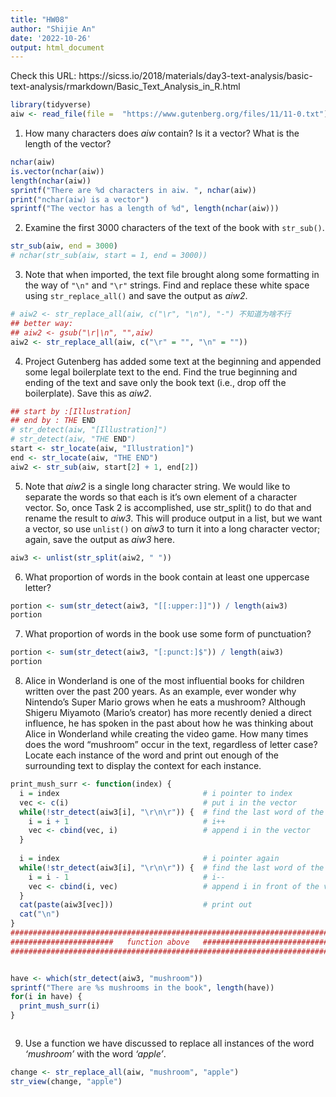 ```yaml
---
title: "HW08"
author: "Shijie An"
date: '2022-10-26'
output: html_document
---
```


Check this URL: https://sicss.io/2018/materials/day3-text-analysis/basic-text-analysis/rmarkdown/Basic_Text_Analysis_in_R.html
```r
library(tidyverse)
aiw <- read_file(file =  "https://www.gutenberg.org/files/11/11-0.txt")
```

1. How many characters does *aiw* contain? Is it a vector? What is the length of the vector?
```r
nchar(aiw)
is.vector(nchar(aiw))
length(nchar(aiw))
sprintf("There are %d characters in aiw. ", nchar(aiw))
print("nchar(aiw) is a vector")
sprintf("The vector has a length of %d", length(nchar(aiw)))
```


2. Examine the first 3000 characters of the text of the book with `str_sub()`.
```r
str_sub(aiw, end = 3000)
# nchar(str_sub(aiw, start = 1, end = 3000))
```

3. Note that when imported, the text file brought along some formatting in the way of
`"\n"` and `"\r"` strings. Find and replace these white space using `str_replace_all()` and
save the output as *aiw2*.
```r
# aiw2 <- str_replace_all(aiw, c("\r", "\n"), "-") 不知道为啥不行
## better way: 
## aiw2 <- gsub("\r|\n", "",aiw)
aiw2 <- str_replace_all(aiw, c("\r" = "", "\n" = ""))
```

4. Project Gutenberg has added some text at the beginning and appended some legal
boilerplate text to the end. Find the true beginning and ending of the text and save only the
book text (i.e., drop off the boilerplate). Save this as *aiw2*.
```r
## start by :[Illustration]
## end by : THE END
# str_detect(aiw, "[Illustration]")
# str_detect(aiw, "THE END")
start <- str_locate(aiw, "Illustration]")
end <- str_locate(aiw, "THE END")
aiw2 <- str_sub(aiw, start[2] + 1, end[2])

```

5. Note that *aiw2* is a single long character string. We would like to separate the words
so that each is it’s own element of a character vector. So, once Task 2 is accomplished, use
str_split() to do that and rename the result to *aiw3*. This will produce output in a list,
but we want a vector, so use `unlist()` on *aiw3* to turn it into a long character vector; again,
save the output as *aiw3* here.
```r
aiw3 <- unlist(str_split(aiw2, " "))
```

6. What proportion of words in the book contain at least one uppercase letter?
```r
portion <- sum(str_detect(aiw3, "[[:upper:]]")) / length(aiw3)
portion
```

7. What proportion of words in the book use some form of punctuation?
```r
portion <- sum(str_detect(aiw3, "[:punct:]$")) / length(aiw3)
portion
```

8. Alice in Wonderland is one of the most influential books for children written over the
past 200 years. As an example, ever wonder why Nintendo’s Super Mario grows when he eats
a mushroom? Although Shigeru Miyamoto (Mario’s creator) has more recently denied a direct
influence, he has spoken in the past about how he was thinking about Alice in Wonderland
while creating the video game. How many times does the word "mushroom" occur in the
text, regardless of letter case? Locate each instance of the word and print out enough of the
surrounding text to display the context for each instance.
```r

print_mush_surr <- function(index) {
  i = index                                # i pointer to index
  vec <- c(i)                              # put i in the vector
  while(!str_detect(aiw3[i], "\r\n\r")) {  # find the last word of the paragraph
    i = i + 1                              # i++
    vec <- cbind(vec, i)                   # append i in the vector
  }
  
  i = index                                # i pointer again
  while(!str_detect(aiw3[i], "\r\n\r")) {  # find the last word of the paragraph
    i = i - 1                              # i--
    vec <- cbind(i, vec)                   # append i in front of the vector
  }
  cat(paste(aiw3[vec]))                    # print out
  cat("\n")
}
#############################################################################
#######################   function above   ##################################
#############################################################################


have <- which(str_detect(aiw3, "mushroom"))
sprintf("There are %s mushrooms in the book", length(have))
for(i in have) {
  print_mush_surr(i)
}



```

9. Use a function we have discussed to replace all instances of the word *‘mushroom’*
with the word *‘apple’*.
```r
change <- str_replace_all(aiw, "mushroom", "apple")
str_view(change, "apple")
```